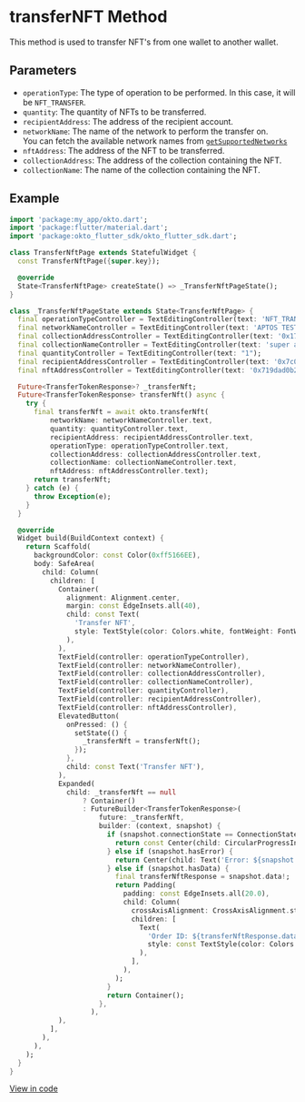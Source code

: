
# transferNFT Method
This method is used to transfer NFT's from one wallet to another wallet.

## Parameters
- `operationType`: The type of operation to be performed. In this case, it will be `NFT_TRANSFER`.
- `quantity`: The quantity of NFTs to be transferred.
- `recipientAddress`: The address of the recipient account.
- `networkName`: The name of the network to perform the transfer on.  
   You can fetch the available network names from [`getSupportedNetworks`](/sdk-reference/flutter/getSupportedNetworks)
- `nftAddress`: The address of the NFT to be transferred.
- `collectionAddress`: The address of the collection containing the NFT.
- `collectionName`: The name of the collection containing the NFT.


## Example
```dart copy
import 'package:my_app/okto.dart';
import 'package:flutter/material.dart';
import 'package:okto_flutter_sdk/okto_flutter_sdk.dart';

class TransferNftPage extends StatefulWidget {
  const TransferNftPage({super.key});

  @override
  State<TransferNftPage> createState() => _TransferNftPageState();
}

class _TransferNftPageState extends State<TransferNftPage> {
  final operationTypeController = TextEditingController(text: 'NFT_TRANSFER');
  final networkNameController = TextEditingController(text: 'APTOS TESTNET');
  final collectionAddressController = TextEditingController(text: '0x171e643e8e8dabc66b838b9055dbdf88647cf6601b164f5987f50a497bedfbe1');
  final collectionNameController = TextEditingController(text: 'super avengers');
  final quantityController = TextEditingController(text: "1");
  final recipientAddressController = TextEditingController(text: '0x7c0c2c20facfd3a321d82da7b3c2fcd5e75a3e5d8226ce26c5533f2342e57e0b');
  final nftAddressController = TextEditingController(text: '0x719dad0b2800205ab7bff539bd617b04e21fe311bc30fce6d6d2d3beecd8a14e');

  Future<TransferTokenResponse>? _transferNft;
  Future<TransferTokenResponse> transferNft() async {
    try {
      final transferNft = await okto.transferNft(
          networkName: networkNameController.text,
          quantity: quantityController.text,
          recipientAddress: recipientAddressController.text,
          operationType: operationTypeController.text,
          collectionAddress: collectionAddressController.text,
          collectionName: collectionNameController.text,
          nftAddress: nftAddressController.text);
      return transferNft;
    } catch (e) {
      throw Exception(e);
    }
  }

  @override
  Widget build(BuildContext context) {
    return Scaffold(
      backgroundColor: const Color(0xff5166EE),
      body: SafeArea(
        child: Column(
          children: [
            Container(
              alignment: Alignment.center,
              margin: const EdgeInsets.all(40),
              child: const Text(
                'Transfer NFT',
                style: TextStyle(color: Colors.white, fontWeight: FontWeight.w800, fontSize: 30),
              ),
            ),
            TextField(controller: operationTypeController),
            TextField(controller: networkNameController),
            TextField(controller: collectionAddressController),
            TextField(controller: collectionNameController),
            TextField(controller: quantityController),
            TextField(controller: recipientAddressController),
            TextField(controller: nftAddressController),
            ElevatedButton(
              onPressed: () {
                setState(() {
                  _transferNft = transferNft();
                });
              },
              child: const Text('Transfer NFT'),
            ),
            Expanded(
              child: _transferNft == null
                  ? Container()
                  : FutureBuilder<TransferTokenResponse>(
                      future: _transferNft,
                      builder: (context, snapshot) {
                        if (snapshot.connectionState == ConnectionState.waiting) {
                          return const Center(child: CircularProgressIndicator(color: Colors.white));
                        } else if (snapshot.hasError) {
                          return Center(child: Text('Error: ${snapshot.error}'));
                        } else if (snapshot.hasData) {
                          final transferNftResponse = snapshot.data!;
                          return Padding(
                            padding: const EdgeInsets.all(20.0),
                            child: Column(
                              crossAxisAlignment: CrossAxisAlignment.start,
                              children: [
                                Text(
                                  'Order ID: ${transferNftResponse.data.orderId}',
                                  style: const TextStyle(color: Colors.white, fontSize: 20),
                                ),
                              ],
                            ),
                          );
                        }
                        return Container();
                      },
                    ),
            ),
          ],
        ),
      ),
    );
  }
}
```
[View in code](https://github.com/okto-hq/okto-sdk-flutter/blob/main/example/lib/screens/transfer_nft_page.dart)
